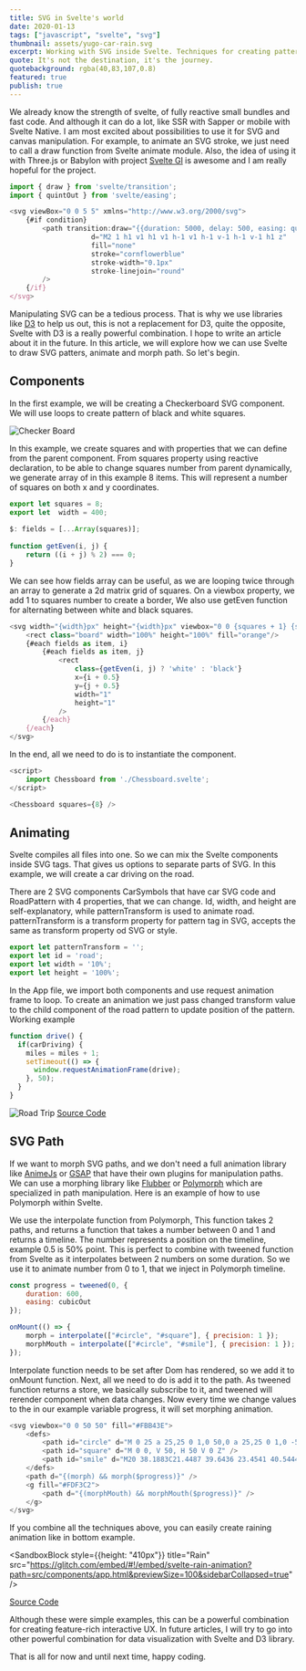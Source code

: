 ```yaml
---
title: SVG in Svelte's world
date: 2020-01-13
tags: ["javascript", "svelte", "svg"]
thumbnail: assets/yugo-car-rain.svg
excerpt: Working with SVG inside Svelte. Techniques for creating patterns, animating properties and M+morphing SVG paths.
quote: It's not the destination, it's the journey.
quotebackground: rgba(40,83,107,0.8)
featured: true
publish: true
---
```


We already know the strength of svelte, of fully reactive small bundles and fast code. And although it can do a lot, like SSR with Sapper or mobile with Svelte Native. I am most excited about possibilities to use it for SVG and canvas manipulation. For example, to animate an SVG stroke, we just need to call a draw function from Svelte animate module. Also, the idea of using it with Three.js or Babylon with project [Svelte Gl](https://github.com/Rich-Harris/svelte-gl) is awesome and I am really hopeful for the project.

```javascript
import { draw } from 'svelte/transition';
import { quintOut } from 'svelte/easing';

<svg viewBox="0 0 5 5" xmlns="http://www.w3.org/2000/svg">
	{#if condition}
		<path transition:draw="{{duration: 5000, delay: 500, easing: quintOut}}"
					d="M2 1 h1 v1 h1 v1 h-1 v1 h-1 v-1 h-1 v-1 h1 z"
					fill="none"
					stroke="cornflowerblue"
					stroke-width="0.1px"
					stroke-linejoin="round"
		/>
	{/if}
</svg>
```

Manipulating SVG can be a tedious process. That is why we use libraries like [D3](https://d3js.org/) to help us out, this is not a replacement for D3, quite the opposite, Svelte with D3 is a really powerful combination. I hope to write an article about it in the future. In this article, we will explore how we can use Svelte to draw SVG patters, animate and morph path. So let's begin.

## Components

In the first example, we will be creating a Checkerboard SVG component. We will use loops to create pattern of black and white squares.

![Checker Board](assets/board.png)

In this example, we create squares and with properties that we can define from the parent component. From squares property using reactive declaration, to be able to change squares number from parent dynamically, we generate array of in this example 8 items. This will represent a number of squares on both x and y coordinates.

```javascript
export let squares = 8;
export let  width = 400;
	
$: fields = [...Array(squares)];
	
function getEven(i, j) {
	return ((i + j) % 2) === 0;
}
```

We can see how fields array can be useful, as we are looping twice through an array to generate a 2d matrix grid of squares. On a viewbox property, we add 1 to squares number to create a border, We also use getEven function for alternating between white and black squares.

```javascript
<svg width="{width}px" height="{width}px" viewbox="0 0 {squares + 1} {squares + 1}">
	<rect class="board" width="100%" height="100%" fill="orange"/>
	{#each fields as item, i}
		{#each fields as item, j}
			<rect
				class={getEven(i, j) ? 'white' : 'black'}
				x={i + 0.5}
				y={j + 0.5}
				width="1"
				height="1"
			/>
		{/each}
	{/each}
</svg>
```

In the end, all we need to do is to instantiate the component.

```javascript
<script>
	import Chessboard from './Chessboard.svelte';
</script>

<Chessboard squares={8} />
```

## Animating

Svelte compiles all files into one. So we can mix the Svelte components inside SVG tags. That gives us options to separate parts of SVG. In this example, we will create a car driving on the road.

<SandboxBlock title="Roadtrip" src="https://glitch.com/embed/#!/embed/svelte-roadtrip-animation?path=src/components/app.html&previewSize=50&sidebarCollapsed=true" />

There are 2 SVG components CarSymbols that have car SVG code and RoadPattern with 4 properties, that we can change. Id, width, and height are self-explanatory, while patternTransform is used to animate road.  patternTransform is a transform property for pattern tag in SVG, accepts the same as transform property od SVG or style.


```javascript
export let patternTransform = '';
export let id = 'road';
export let width = '10%';
export let height = '100%';
```

In the App file, we import both components and use request animation frame to loop. To create an animation we just pass changed transform value to the child component of the road pattern to update position of the pattern. Working example

```javascript
function drive() {
  if(carDriving) {
    miles = miles + 1;
    setTimeout(() => {
      window.requestAnimationFrame(drive);
    }, 50);
  }
}
```

<div className="centered" >
  <img className="spaced" src="assets/svg-roadtrip.gif" alt="Road Trip"/>
  <a href="https://svelte.dev/repl/2aab56cc59614dc28f291a8209249fa8?version=3.14.1">Source Code</a>
</div>

## SVG Path

If we want to morph SVG paths, and we don't need a full animation library like [AnimeJs](https://animejs.com/) or [GSAP](https://greensock.com/gsap/) that have their own plugins for manipulation paths. We can use a morphing library like [Flubber](https://github.com/veltman/flubber) or [Polymorph](https://github.com/notoriousb1t/polymorph) which are specialized in path manipulation. Here is an example of how to use Polymorph within Svelte.

<SandboxBlock title="Smile" src="https://glitch.com/embed/#!/embed/svelte-path-morph?path=src/components/app.html&previewSize=30&sidebarCollapsed=true" />

We use the interpolate function from Polymorph, This function takes 2 paths, and returns a function that takes a number between 0 and 1 and returns a timeline. The number represents a position on the timeline, example 0.5 is 50% point. This is perfect to combine with tweened function from Svelte as it interpolates between 2 numbers on some duration. So we use it to animate number from 0 to 1, that we inject in Polymorph timeline.

```javascript
const progress = tweened(0, {
    duration: 600,
    easing: cubicOut
});

onMount(() => {
    morph = interpolate(["#circle", "#square"], { precision: 1 });
    morphMouth = interpolate(["#circle", "#smile"], { precision: 1 });
});
```

Interpolate function needs to be set after Dom has rendered, so we add it to onMount function. Next, all we need to do is add it to the path. As tweened function returns a store, we basically subscribe to it, and tweened will rerender component when data changes. Now every time we change values to the in our example variable progress, it will set morphing animation.

```javascript
<svg viewbox="0 0 50 50" fill="#FBB43E">
	<defs>
		<path id="circle" d="M 0 25 a 25,25 0 1,0 50,0 a 25,25 0 1,0 -50,0" />
		<path id="square" d="M 0 0, V 50, H 50 V 0 Z" />
		<path id="smile" d="M20 38.1883C21.4487 39.6436 23.4541 40.5444 25.6698 40.5444C27.9796 40.5444 30.0607 39.5655 31.521 38C29.5403 38.3522 27.4012 38.5444 25.1698 38.5444C23.3754 38.5444 21.6407 38.4201 20 38.1883Z" />
	</defs>
	<path d="{(morph) && morph($progress)}" />
	<g fill="#FDF3C2">
		<path d="{(morphMouth) && morphMouth($progress)}" />
	</g>
</svg>
```

If you combine all the techniques above, you can easily create raining animation like in bottom example.

<SandboxBlock style={{height: "410px"}} title="Rain" src="https://glitch.com/embed/#!/embed/svelte-rain-animation?path=src/components/app.html&previewSize=100&sidebarCollapsed=true" />

<div className="centered spaced">
  <a href="https://svelte.dev/repl/b01660b90e714334861dd6e0e1faff61?version=3.14.1">Source Code</a>
</div>

Although these were simple examples, this can be a powerful combination for creating feature-rich interactive UX. In future articles, I will try to go into other powerful combination for data visualization with Svelte and D3 library.

That is all for now and until next time, happy coding.
